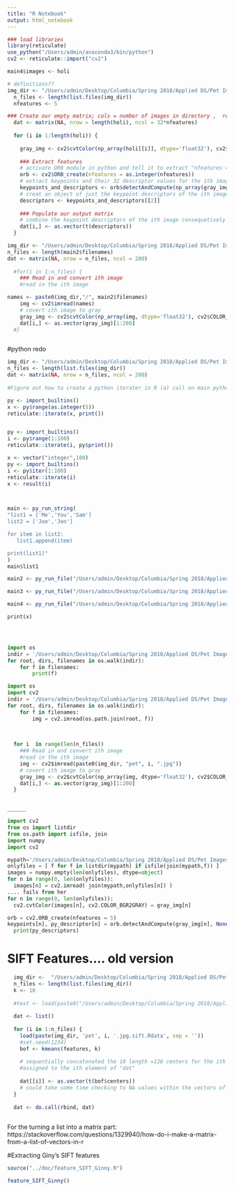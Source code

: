 ```yaml
---
title: "R Notebook"
output: html_notebook
---
```

```r
### load libraries
library(reticulate)
use_python("/Users/admin/anaconda3/bin/python")
cv2 <- reticulate::import("cv2")

main4$images <- holi
```


```r
# definitions??  
img_dir <- "/Users/admin/Desktop/Columbia/Spring 2018/Applied DS/Pet Images and Extracted Features - Project 2/Practice image set 500"
  n_files <- length(list.files(img_dir))
  nfeatures <- 5

### Create our empty matrix; cols = number of images in directory ,  rows = 32 * nfeatures 
  dat <- matrix(NA, nrow = length(holi), ncol = 32*nfeatures) 
  
  for (i in 1:length(holi)) {
    
    gray_img <- cv2$cvtColor(np_array(holi[[i]], dtype='float32'), cv2$COLOR_BGR2GRAY)
    
    ### Extract features
    # activate ORB module in python and tell it to extract "nfeatures = ?" keypoints per image
    orb <- cv2$ORB_create(nfeatures = as.integer(nfeatures))
    # extract keypoints and their 32 descriptor values for the ith image
    keypoints_and_descriptors <- orb$detectAndCompute(np_array(gray_img * 255, dtype='uint8'), NULL)
    # creat an object of just the keypoint descriptors of the ith image
    descriptors <- keypoints_and_descriptors[[2]]
    
    ### Populate our output matrix
    # combine the keypoint descriptors of the ith image consequetively into one vector and assign that vector to the ith row of our data matrix
    dat[i,] <- as.vector(t(descriptors))
  }
```









```r
img_dir <- "/Users/admin/Desktop/Columbia/Spring 2018/Applied DS/Pet Images and Extracted Features - Project 2/Practice image set 500"
n_files <- length(main2$filenames)
dat <- matrix(NA, nrow = n_files, ncol = 200) 
  
  #for(i in 1:n_files) {
    ### Read in and convert ith image
    #read in the ith image

names <- paste0(img_dir,"/", main2$filenames)
    img <- cv2$imread(names)
    # covert ith image to gray
    gray_img <- cv2$cvtColor(np_array(img, dtype='float32'), cv2$COLOR_BGR2GRAY)
    dat[i,] <- as.vector(gray_img)[1:200]
  #}



```

#python redo


```r

img_dir <- "/Users/admin/Desktop/Columbia/Spring 2018/Applied DS/Pet Images and Extracted Features - Project 2/Practice image set 500"
n_files <- length(list.files(img_dir))
dat <- matrix(NA, nrow = n_files, ncol = 200) 
  
#Figure out how to create a python iterater in R (a) call on main python functions in R:import_builtins() and use py$... (b) write a python scrit  and source it..py_run_file but how and where to save it??? (c) use reticulate::iterate() (d) py_run_string

py <- import_builtins()
x <- py$range(as.integer(5))
reticulate::iterate(x, print())


py <- import_builtins()
i <- py$range(1:100)
reticulate::iterate(i, py$print())

x <- vector("integer",100)
py <- import_builtins()
i <- py$iter(1:100)
reticulate::iterate(i)
x <- result(i)



main <- py_run_string(
"list1 = ['Me','You','Sam']
list2 = ['Joe','Jen']

for item in list2:
   list1.append(item)

print(list1)"  
)
main$list1

main2 <- py_run_file("/Users/admin/Desktop/Columbia/Spring 2018/Applied DS/GitHub/project-2-predictive-modelling-group-5/doc/script1.py")

main3 <- py_run_file("/Users/admin/Desktop/Columbia/Spring 2018/Applied DS/GitHub/project-2-predictive-modelling-group-5/doc/script3.py")

main4 <- py_run_file("/Users/admin/Desktop/Columbia/Spring 2018/Applied DS/GitHub/project-2-predictive-modelling-group-5/doc/script4.py")

print(x)





```



```python

import os
indir = '/Users/admin/Desktop/Columbia/Spring 2018/Applied DS/Pet Images and Extracted Features - Project 2/Practice image set 500'
for root, dirs, filenames in os.walk(indir):
    for f in filenames:
        print(f)

import os
import cv2
indir = '/Users/admin/Desktop/Columbia/Spring 2018/Applied DS/Pet Images and Extracted Features - Project 2/Practice image set 500'
for root, dirs, filenames in os.walk(indir):
    for f in filenames:
        img = cv2.imread(os.path.join(root, f))
        
        

  for i  in range(len(n_files)) 
    ### Read in and convert ith image
    #read in the ith image
    img <- cv2$imread(paste0(img_dir, "pet", i, ".jpg"))
    # covert ith image to gray
    gray_img <- cv2$cvtColor(np_array(img, dtype='float32'), cv2$COLOR_BGR2GRAY)
    dat[i,] <- as.vector(gray_img)[1:200]
  }


______

import cv2
from os import listdir
from os.path import isfile, join
import numpy
import cv2

mypath='/Users/admin/Desktop/Columbia/Spring 2018/Applied DS/Pet Images and Extracted Features - Project 2/Practice image set 500'
onlyfiles = [ f for f in listdir(mypath) if isfile(join(mypath,f)) ]
images = numpy.empty(len(onlyfiles), dtype=object)
for n in range(0, len(onlyfiles)):
  images[n] = cv2.imread( join(mypath,onlyfiles[n]) )
.... fails from her
for n in range(0, len(onlyfiles)):
  cv2.cvtColor(images[n], cv2.COLOR_BGR2GRAY) = gray_img[n]

orb = cv2.ORB_create(nfeatures = 5)
keypoints[n], py_descriptor[n] = orb.detectAndCompute(gray_img[n], None)
  print(py_descriptors)


```




# SIFT Features.... old version 
```r

  img_dir <-  "/Users/admin/Desktop/Columbia/Spring 2018/Applied DS/Pet Images and Extracted Features - Project 2/Practice SIFT Set 500/"
  n_files <- length(list.files(img_dir))  
  k <- 10
  
  #test <- load(paste0("/Users/admin/Desktop/Columbia/Spring 2018/Applied DS/Pet Images and Extracted Features - Project 2/Practice SIFT Set 500/","pet11.jpg.sift.Rdata"))
  
  dat <- list()
  
  for (i in 1:n_files) {
    load(paste(img_dir, 'pet', i, '.jpg.sift.Rdata', sep = ''))
    #set.seed(1234)
    bof <- kmeans(features, k)
    
    # sequentially concatonated the 10 length =128 centers for the ith image;
    #assigned to the ith element of "dat"
    
    dat[[i]] <- as.vector(t(bof$centers))
    # could take some time checking to NA values within the vectors of the list "dat", because I got 3 "did not converge in 10 iterations" warnings. But that is too much for now.
  }
  
  dat <- do.call(rbind, dat)
  
```
For the turning a list into a matrix part:
https://stackoverflow.com/questions/1329940/how-do-i-make-a-matrix-from-a-list-of-vectors-in-r



#Extracting Giny's SIFT features

```r

source("../doc/feature_SIFT_Ginny.R")

feature_SIFT_Ginny()



```



